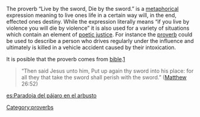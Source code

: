 The proverb “Live by the sword, Die by the sword.” is a [[metaphor|metaphorical]] expression meaning to live ones life in a certain way will, in the end, effected ones destiny. While the expression literally means “if you live by violence you will die by violence” it is also used for a variety of situations which contain an element of [[poetic justice]]. For instance the [[proverb]] could be used to describe a person who drives regularly under the influence and ultimately is killed in a vehicle accident caused by their intoxication.

It is posible that the proverb comes from [[bible]].[http://www.phrases.org.uk/bulletin_board/19/messages/26.html] 

<blockquote>
“Then said Jesus unto him, Put up again thy sword into his place: for all they that take the sword shall perish with the sword.” ([[Matthew the Evangelist|Matthew]] 26:52)
</blockquote>

[[Category:proverbs]]

[[es:Paradoja del pájaro en el arbusto]]

{{vocab-stub}}